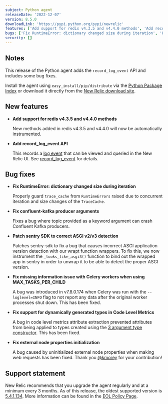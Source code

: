 ```yaml
---
subject: Python agent
releaseDate: '2022-12-07'
version: 8.5.0
downloadLink: 'https://pypi.python.org/pypi/newrelic'
features: ['Add support for redis v4.3.5 and v4.4.0 methods', 'Add record_log_event API']
bugs: ['Fix RuntimeError: dictionary changed size during iteration', 'Fix confluent-kafka producer arguments', 'Patch sentry SDK to correct ASGI v2/v3 detection', 'Fix missing information issue with Celery workers when using MAX_TASKS_PER_CHILD', 'Fix support for dynamically generated types in Code Level Metrics', 'Fix external node properties initialization']
security: []
---
```


## Notes

This release of the Python agent adds the `record_log_event` API and includes some bug fixes.

Install the agent using `easy_install/pip/distribute` via the [Python Package Index](https://pypi.python.org/pypi/newrelic) or download it directly from the [New Relic download site](http://download.newrelic.com/python_agent/release).

## New features

* **Add support for redis v4.3.5 and v4.4.0 methods**

  New methods added in redis v4.3.5 and v4.4.0 will now be automatically instrumented.

* **Add record_log_event API**

  This records a [log event](/docs/logs/logs-context/configure-logs-context-python) that can be viewed and queried in the New Relic UI. See [record_log_event](/docs/apm/agents/python-agent/python-agent-api/recordlogevent-python-agent-api) for details.

## Bug fixes
* **Fix RuntimeError: dictionary changed size during iteration**

  Properly guard `trace_cache` from `RuntimeErrors` raised due to concurrent iteration and size changes of the `TraceCache`.

* **Fix confluent-kafka producer arguments**

  Fixes a bug where topic provided as a keyword argument can crash Confluent Kafka producers.

* **Patch sentry SDK to correct ASGI v2/v3 detection**

  Patches sentry-sdk to fix a bug that causes incorrect ASGI application version detection with our wrapt function wrappers. To fix this, we now instrument the `_looks_like_asgi3()` function to bind out the wrapped app in sentry in order to unwrap it to be able to detect the proper ASGI version.

* **Fix missing information issue with Celery workers when using MAX_TASKS_PER_CHILD**

  A bug was introduced in v7.8.0.174 when Celery was run with the `--loglevel=INFO` flag to not report any data after the original worker processes shut down. This has been fixed.

* **Fix support for dynamically generated types in Code Level Metrics**

  A bug in code level metrics attribute extraction prevented attributes from being applied to types created using the [3 argument type constructor](https://docs.python.org/3/library/functions.html?highlight=type#type). This has been fixed.

* **Fix external node properties initialization**

  A bug caused by uninitialized external node properties when making web requests has been fixed. Thank you [@kmorey](https://github.com/kmorey) for your contribution!

## Support statement

  New Relic recommends that you upgrade the agent regularly and at a minimum every 3 months. As of this release, the oldest supported version is [5.4.1.134](https://docs.newrelic.com/docs/release-notes/agent-release-notes/python-release-notes/python-agent-541134). More information can be found in the [EOL Policy Page](https://docs.newrelic.com/docs/apm/agents/python-agent/getting-started/python-agent-eol-policy/).
